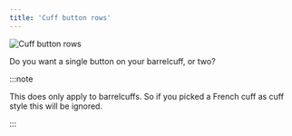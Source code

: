 ```yaml
---
title: 'Cuff button rows'
---
```


![Cuff button rows](cuffbuttonrows.svg)

Do you want a single button on your barrelcuff, or two?

:::note

This does only apply to barrelcuffs. So if you picked a French cuff as cuff style this will be ignored.

:::
